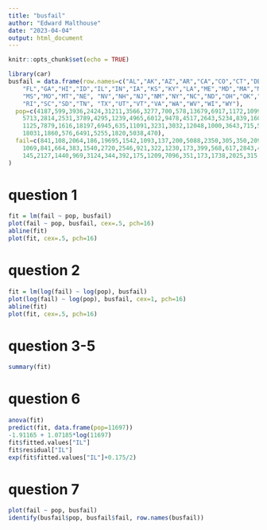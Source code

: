```yaml
---
title: "busfail"
author: "Edward Malthouse"
date: "2023-04-04"
output: html_document
---
```


```r
knitr::opts_chunk$set(echo = TRUE)
```

```r
library(car)
busfail = data.frame(row.names=c("AL","AK","AZ","AR","CA","CO","CT","DE","DC",
    "FL","GA","HI","ID","IL","IN","IA","KS","KY","LA","ME","MD","MA","MI","MN",
    "MS","MO","MT","NE", "NV","NH","NJ","NM","NY","NC","ND","OH","OK","OR","PA",
    "RI","SC","SD","TN", "TX","UT","VT","VA","WA","WV","WI","WY"),
  pop=c(4187,599,3936,2424,31211,3566,3277,700,578,13679,6917,1172,1099,11697,
    5713,2814,2531,3789,4295,1239,4965,6012,9478,4517,2643,5234,839,1607,1389,
    1125,7879,1616,18197,6945,635,11091,3231,3032,12048,1000,3643,715,5099,
    18031,1860,576,6491,5255,1820,5038,470),
  fail=c(841,108,2064,186,19695,1542,1093,137,200,5088,2350,305,350,2094,1091,507,
    1069,841,664,383,1540,2720,2546,921,322,1230,173,399,568,617,2843,448,6916,1194,
    145,2127,1440,969,3124,344,392,175,1209,7096,351,173,1738,2025,315,1224,90)
)
```

# question 1
```r
fit = lm(fail ~ pop, busfail)
plot(fail ~ pop, busfail, cex=.5, pch=16)
abline(fit)
plot(fit, cex=.5, pch=16)
```

# question 2
```r
fit = lm(log(fail) ~ log(pop), busfail)
plot(log(fail) ~ log(pop), busfail, cex=1, pch=16)
abline(fit)
plot(fit, cex=.5, pch=16)
```

# question 3-5
```r
summary(fit)
```

# question 6
```r
anova(fit)
predict(fit, data.frame(pop=11697))
-1.91165 + 1.07185*log(11697)
fit$fitted.values["IL"]
fit$residual["IL"]
exp(fit$fitted.values["IL"]+0.175/2)
```

# question 7
```r
plot(fail ~ pop, busfail)
identify(busfail$pop, busfail$fail, row.names(busfail))
```

